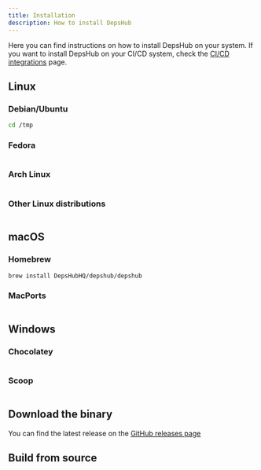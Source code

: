 ```yaml
---
title: Installation
description: How to install DepsHub
---
```


Here you can find instructions on how to install DepsHub on your system. If you want to install DepsHub on your CI/CD system, check the [CI/CD integrations](/guides/integrations) page.

## Linux

### Debian/Ubuntu

```bash
cd /tmp
```

### Fedora

```bash

```

### Arch Linux

```bash

```

### Other Linux distributions

```bash

```

## macOS

### Homebrew

```bash
brew install DepsHubHQ/depshub/depshub
```

### MacPorts

```bash

```

## Windows

### Chocolatey

```bash

```

### Scoop

```bash

```

## Download the binary

You can find the latest release on the [GitHub releases page](https://github.com/DepshubHQ/depshub/releases)

## Build from source
